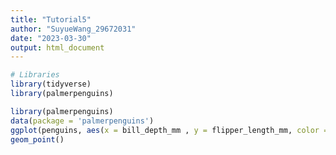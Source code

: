 ```yaml
---
title: "Tutorial5"
author: "SuyueWang_29672031"
date: "2023-03-30"
output: html_document
---
```



```r
# Libraries
library(tidyverse)
library(palmerpenguins)
```

```r
library(palmerpenguins)
data(package = 'palmerpenguins')
ggplot(penguins, aes(x = bill_depth_mm , y = flipper_length_mm, color = species)) +
geom_point()
```

